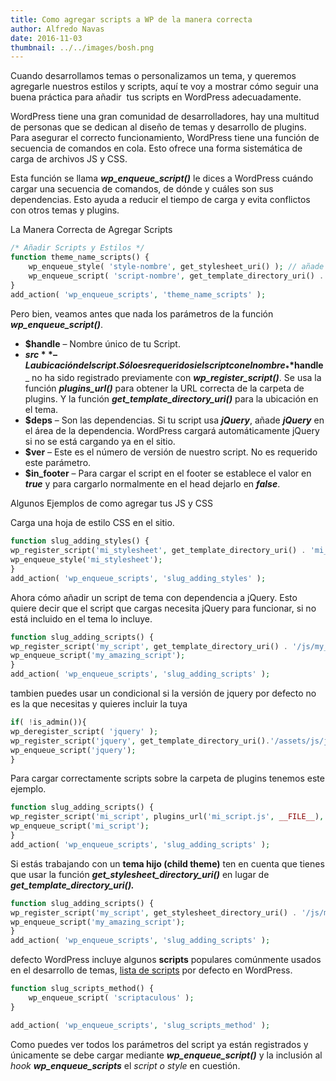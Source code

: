 ```yaml
---
title: Como agregar scripts a WP de la manera correcta
author: Alfredo Navas
date: 2016-11-03
thumbnail: ../../images/bosh.png
---
```


Cuando desarrollamos temas o personalizamos un tema, y queremos agregarle nuestros estilos y scripts, aquí te voy a mostrar cómo seguir una buena práctica para añadir  tus scripts en WordPress adecuadamente.

WordPress tiene una gran comunidad de desarrolladores, hay una multitud de personas que se dedican al diseño de temas y desarrollo de plugins. Para asegurar el correcto funcionamiento, WordPress tiene una función de secuencia de comandos en cola. Esto ofrece una forma sistemática de carga de archivos JS y CSS.

Esta función se llama **_wp\_enqueue\_script()_** le dices a WordPress cuándo cargar una secuencia de comandos, de dónde y cuáles son sus dependencias. Esto ayuda a reducir el tiempo de carga y evita conflictos con otros temas y plugins.

La Manera Correcta de Agregar Scripts

```php
/* Añadir Scripts y Estilos */
function theme_name_scripts() {
	wp_enqueue_style( 'style-nombre', get_stylesheet_uri() ); // añade style.css
	wp_enqueue_script( 'script-nombre', get_template_directory_uri() . '/js/example.js', array(), '1.0.0', true );
}
add_action( 'wp_enqueue_scripts', 'theme_name_scripts' );
```

Pero bien, veamos antes que nada los parámetros de la función **_wp\_enqueue\_script()_**.

- **$handle** – Nombre único de tu Script.
- **$src** – La ubicación del script. Sólo es requerido si el script con el nombre _**$handle**_ no ha sido registrado previamente con **_wp\_register\_script()_**. Se usa la función _**plugins\_url()**_ para obtener la URL correcta de la carpeta de plugins. Y la función _**get\_template\_directory\_uri()**_ para la ubicación en el tema.
- **$deps** – Son las dependencias. Si tu script usa _**jQuery**_, añade _**jQuery**_ en el área de la dependencia. WordPress cargará automáticamente jQuery si no se está cargando ya en el sitio.
- **$ver** – Este es el número de versión de nuestro script. No es requerido este parámetro.
- **$in\_footer** – Para cargar el script en el footer se establece el valor en **_true_** y para cargarlo normalmente en el head dejarlo en _**false**_.

Algunos Ejemplos de como agregar tus JS y CSS

Carga una hoja de estilo CSS en el sitio.

```php
function slug_adding_styles() {
wp_register_script('mi_stylesheet', get_template_directory_uri() . 'mi_stylesheet.css');
wp_enqueue_style('mi_stylesheet');
}
add_action( 'wp_enqueue_scripts', 'slug_adding_styles' );
```

Ahora cómo añadir un script de tema con dependencia a jQuery. Esto quiere decir que el script que cargas necesita jQuery para funcionar, si no está incluido en el tema lo incluye.

```php
function slug_adding_scripts() {
wp_register_script('my_script', get_template_directory_uri() . '/js/my_script.js', array('jquery'),'1.1', true);
wp_enqueue_script('my_amazing_script');
}
add_action( 'wp_enqueue_scripts', 'slug_adding_scripts' );
```

tambien puedes usar un condicional si la versión de jquery por defecto no es la que necesitas y quieres incluir la tuya

```php
if( !is_admin()){
wp_deregister_script( 'jquery' );
wp_register_script('jquery', get_template_directory_uri().'/assets/js/jquery.min.js', false,'3.1.1',true);
wp_enqueue_script('jquery');
}
```

Para cargar correctamente scripts sobre la carpeta de plugins tenemos este ejemplo.

```php
function slug_adding_scripts() {
wp_register_script('mi_script', plugins_url('mi_script.js', __FILE__), array('jquery'),'1.1', true);
wp_enqueue_script('mi_script');
}
add_action( 'wp_enqueue_scripts', 'slug_adding_scripts' );
```

Si estás trabajando con un **tema hijo (child theme)** ten en cuenta que tienes que usar la función **_get\_stylesheet\_directory\_uri()_** en lugar de **_get\_template\_directory\_uri()._**

```php
function slug_adding_scripts() {
wp_register_script('my_script', get_stylesheet_directory_uri() . '/js/my_script.js', array('jquery'));
wp_enqueue_script('my_amazing_script');
}
add_action( 'wp_enqueue_scripts', 'slug_adding_scripts' );
```

defecto WordPress incluye algunos **scripts** populares comúnmente usados en el desarrollo de temas, [lista de scripts](https://developer.wordpress.org/reference/functions/wp_enqueue_script#defaults) por defecto en WordPress.

```php
function slug_scripts_method() {
    wp_enqueue_script( 'scriptaculous' );
}

add_action( 'wp_enqueue_scripts', 'slug_scripts_method' );
```

Como puedes ver todos los parámetros del script ya están registrados y únicamente se debe cargar mediante _**wp\_enqueue\_script()**_ y la inclusión al _hook_ _**wp\_enqueue\_scripts**_ el _script o style_ en cuestión.
